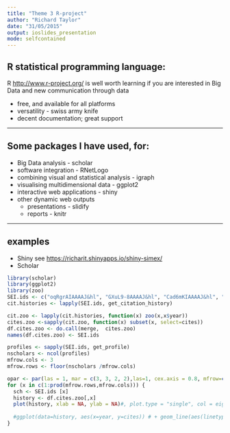 ```yaml
---
title: "Theme 3 R-project"
author: "Richard Taylor"
date: "31/05/2015"
output: ioslides_presentation
mode: selfcontained
---
```


## R statistical programming language:
R <http://www.r-project.org/> is well worth learning if you are interested in Big Data and new communication through data

- free, and available for all platforms
- versatility - swiss army knife
- decent documentation; great support

---

## Some packages I have used, for:

- Big Data analysis - scholar
- software integration - RNetLogo
- combining visual and statistical analysis - igraph
- visualising multidimensional data - ggplot2
- interactive web applications - shiny
- other dynamic web outputs
    + presentations - slidify
    + reports - knitr

---

## examples
- Shiny see <https://richarit.shinyapps.io/shiny-simex/>
- Scholar
```r
library(scholar)
library(ggplot2)
library(zoo)
SEI.ids <- c("oqRgrAIAAAAJ&hl", "GXuL9-8AAAAJ&hl", "Cad6mKIAAAAJ&hl", "a0W9s1AAAAAJ&hl", "WDLy64sAAAAJ&hl", "gLI6MR0AAAAJ&hl","yV7mkpoAAAAJ&hl")
cit.histories <- lapply(SEI.ids, get_citation_history)

cit.zoo <- lapply(cit.histories, function(x) zoo(x,x$year))
cites.zoo <-sapply(cit.zoo, function(x) subset(x, select=cites))
df.cites.zoo <- do.call(merge,  cites.zoo)
names(df.cites.zoo) <- SEI.ids

profiles <- sapply(SEI.ids, get_profile)
nscholars <- ncol(profiles)
mfrow.cols <- 3
mfrow.rows <- floor(nscholars /mfrow.cols)

opar <- par(las = 1, mar = c(3, 3, 2, 2),las=1, cex.axis = 0.8, mfrow=c(mfrow.rows,mfrow.cols))
for (x in c(1:prod(mfrow.rows,mfrow.cols))) {
  sch <- SEI.ids [x]
  history <- df.cites.zoo[,x]
  plot(history, xlab = NA, ylab = NA)#, plot.type = "single", col = eight.cols, ylim=c(0,10), axes=FALSE, xlab = NA, ylab = NA, lty=3)#, xlab="Tick",ylab="Number of individuals")
  
  #ggplot(data=history, aes(x=year, y=cites)) # + geom_line(aes(linetype=name)) + theme_bw()
}
```
